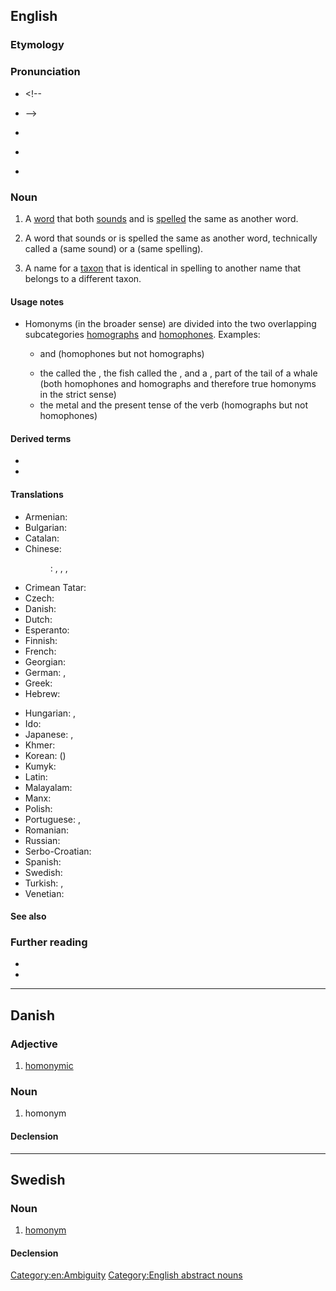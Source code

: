 {{also|Homonym}}
==English==

===Etymology===
{{confix|en|homo|onym}}

===Pronunciation===
* <!--{{IPA|en|/ˈhä-mə-ˌnim/}}
* {{IPA|/en|ˈhō-mə-ˌnim/}} -->
* {{a|RP}} {{IPA|en|/ˈhɒm.əˌnɪm/}}
* {{a|GA}} {{IPA|en|/ˈhɑm.əˌnɪm/}}
* {{audio|en|en-us-homonym.ogg|Audio (US)}}

===Noun===
{{en-noun}}

# {{lb|en|semantics|strict sense}} A [[word]] that both [[sound#Verb|sounds]] and is [[spell#Etymology 2|spelled]] the same as another word.
# {{lb|en|loosely}} A word that sounds or is spelled the same as another word, technically called a {{m|en|homophone}} (same sound) or a {{m|en|homograph}} (same spelling).
# {{lb|en|taxonomy}} A name for a [[taxon]] that is identical in spelling to another name that belongs to a different taxon.
[[Category:en:Ambiguity]]

====Usage notes====
* Homonyms (in the broader sense) are divided into the two overlapping subcategories [[homograph]]s and [[homophone]]s. Examples:
** {{m|en|die}} and {{m|en|dye}} (homophones but not homographs)
** the {{m|en|parasitic}} {{m|en|flatworm}} called the {{m|en|fluke}}, the fish called the {{m|en|fluke}}, and a {{m|en|fluke}}, part of the tail of a whale (both homophones and homographs and therefore true homonyms in the strict sense)
** the metal {{m|en|lead}} and the present tense of the verb {{m|en|lead}} (homographs but not homophones)

====Derived terms====
* {{l|en|homonymic}}
* {{l|en|homonymous}}

====Translations====
{{trans-top|word with the same sound or spelling}}
* Armenian: {{t+|hy|համանուն}}
* Bulgarian: {{t+|bg|омоним|m}}
* Catalan: {{t+|ca|homònim|m|n}}
* Chinese:
*: {{ttbc|cmn}}: {{t|cmn|同音異義詞|sc=Hani}}, {{t|cmn|同音异义词|tr=tóngyīn yìyì|sc=Hani}}, {{t+|cmn|同音詞|sc=Hani}}, {{t+|cmn|同音词|tr=tóngyīncí|sc=Hani}}
* Crimean Tatar: {{t|crh|omonim}}
* Czech: {{t+|cs|homonymum|n}}
* Danish: {{t+|da|homonym|n}}
* Dutch: {{t+|nl|homoniem|n}}
* Esperanto: {{t|eo|homonimo}}
* Finnish: {{t+|fi|homonymia}}
* French: {{t+|fr|homonyme|m|n}}
* Georgian: {{t|ka|ომონიმი}}
* German: {{t+|de|Homonym|n}}, {{t|de|Homonymum|n}}
* Greek: {{t+|el|ομώνυμο|n}}
* Hebrew: {{t|he|הוֹמוֹנִים|m}}
{{trans-mid}}
* Hungarian: {{t|hu|homonima}}, {{t|hu|azonos alakú szó}}
* Ido: {{t+|io|homonimo}}
* Japanese: {{t+|ja|同音異義語|tr=dōon igigo}}, {{t|ja|同音語|tr=dōongo}}
* Khmer: {{t|km|កល្បពាក្យ|sc=Khmr|tr=kɑlpa’ piek}}
* Korean: {{t+|ko|동음이의어}} ({{t+|ko|同音異義語}})
* Kumyk: {{t|kum|аваздаш}}
* Latin: {{t|la|homonymum|n}}
* Malayalam: {{t+|ml|നാനാർത്ഥം}}
* Manx: {{t|gv|co-ennym|m}}
* Polish: {{t+|pl|homonim|m-in}}
* Portuguese: {{t+|pt|homónimo|m}} {{qualifier|Portugal}}, {{t+|pt|homônimo}} {{qualifier|Brazil}}
* Romanian: {{t+|ro|omonim|m}}
* Russian: {{t+|ru|омо́ним|m}}
* Serbo-Croatian: {{t+|sh|homonim|m}}
* Spanish: {{t+|es|homónimo|m}}
* Swedish: {{t+|sv|homonym|c}}
* Turkish: {{t+|tr|homonim}}, {{t+|tr|sesteş}}
* Venetian: {{t|vec|omònemo|m}}
{{trans-bottom}}

====See also====
{{nyms|en}}

===Further reading===
* {{pedia}}
* {{pedia|homonym (biology)}}

[[Category:English abstract nouns]]

----

==Danish==

===Adjective===
{{da-adj|t|e}}

# [[homonymic]]

===Noun===
{{da-noun}}

# homonym

====Declension====
{{da-decl|et|er}}

----

==Swedish==

===Noun===
{{sv-noun|c}}

# [[#English|homonym]]

====Declension====
{{sv-infl-noun-c-er}}